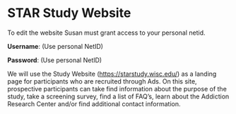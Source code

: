 # STAR Study Website

To edit the website Susan must grant access to your personal netid.

**Username**: (Use personal NetID)

**Password**: (Use personal NetID)

We will use the Study Website (<https://starstudy.wisc.edu/>) as a
landing page for participants who are recruited through Ads. On this
site, prospective participants can take find information about the
purpose of the study, take a screening survey, find a list of FAQ's,
learn about the Addiction Research Center and/or find additional contact
information.